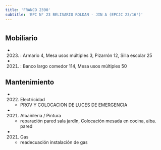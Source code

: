```yaml
---
title: 'FRANCO 2390'
subtitle: 'EPC N° 23 BELISARIO ROLDAN - JIN A (EPCJC 23/16°)'
---
```


#


## Mobiliario

*  (2023) : Armario 4, Mesa usos múltiples 3, Pizarrón 12, Silla escolar 25 

*  (2021) : Banco largo comedor 114, Mesa usos múltiples 50 





## Mantenimiento

*  (2022) Electricidad 
    + PROV Y COLOCACION DE LUCES DE EMERGENCIA

*  (2021) Albañileria / Pintura 
    + reparación pared sala jardín, Colocación mesada en cocina, alba. pared

*  (2021) Gas 
    + readecuación instalación de gas



